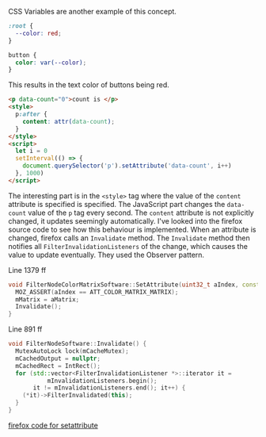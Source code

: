 CSS Variables are another example of this concept.

```css
:root {
  --color: red;
}

button {
  color: var(--color);
}
```

This results in the text color of buttons being red.

```html
<p data-count="0">count is </p>
<style>
  p:after {
    content: attr(data-count);
  }
</style>
<script>
  let i = 0
  setInterval(() => {
    document.querySelector('p').setAttribute('data-count', i++)
  }, 1000)
</script>
```

The interesting part is in the `<style>` tag where the value of the `content` attribute is specified is specified. The JavaScript part changes the `data-count` value of the `p` tag every second. The `content` attribute is not explicitly changed, it updates seemingly automatically. I've looked into the firefox source code to see how this behaviour is implemented. When an attribute is changed, firefox calls an `Invalidate` method. The `Invalidate` method then notifies all `FilterInvalidationListeners` of the change, which causes the value to update eventually. They used the Observer pattern.

Line 1379 ff

```cpp
void FilterNodeColorMatrixSoftware::SetAttribute(uint32_t aIndex, const Matrix5x4 &aMatrix) {
  MOZ_ASSERT(aIndex == ATT_COLOR_MATRIX_MATRIX);
  mMatrix = aMatrix;
  Invalidate();
}
```

Line 891 ff

```cpp
void FilterNodeSoftware::Invalidate() {
  MutexAutoLock lock(mCacheMutex);
  mCachedOutput = nullptr;
  mCachedRect = IntRect();
  for (std::vector<FilterInvalidationListener *>::iterator it =
           mInvalidationListeners.begin();
       it != mInvalidationListeners.end(); it++) {
    (*it)->FilterInvalidated(this);
  }
}
```

[firefox code for setattribute](https://dxr.mozilla.org/mozilla-central/source/gfx/2d/FilterNodeSoftware.cpp)
